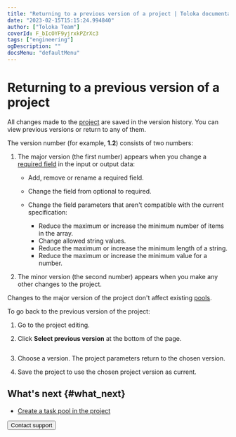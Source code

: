 ```yaml
---
title: "Returning to a previous version of a project | Toloka documentation"
date: "2023-02-15T15:15:24.994840"
author: ["Toloka Team"]
coverId: F_bIcOYF9yjrxkPZrXc3
tags: ["engineering"]
ogDescription: ""
docsMenu: "defaultMenu"
---
```



# Returning to a previous version of a project

All changes made to the [project](/docs/glossary#project) are saved in the version history. You can view previous versions or return to any of them.

The version number (for example, **1.2**) consists of two numbers:

1. The major version (the first number) appears when you change a [required field](/docs/guide/incoming#required) in the input or output data:

    - Add, remove or rename a required field.
    - Change the field from optional to required.
    - Change the field parameters that aren't compatible with the current specification:

        - Reduce the maximum or increase the minimum number of items in the array.
        - Change allowed string values.
        - Reduce the maximum or increase the minimum length of a string.
        - Reduce the maximum or increase the minimum value for a number.

1. The minor version (the second number) appears when you make any other changes to the project.

<Note mode="restriction" title="Alert">

Changes to the major version of the project don't affect existing [pools](/docs/glossary#pool).

</Note>

To go back to the previous version of the project:

1. Go to the project editing.

1. Click **Select previous version** at the bottom of the page.

   <Cut title="Project version example">

   <Image width="200px" withBackground imageId="1675426682535" alt="" />

   </Cut>

1. Choose a version. The project parameters return to the chosen version.

1. Save the project to use the chosen project version as current.

## What's next {#what_next}

- [Create a task pool in the project](/docs/guide/pool-main)

<Button themeColor="light" view="default" size="l" type="link" url="/docs/guide/troubleshooting/support?form-source=guide-project-back-to-version">Contact support</Button>
